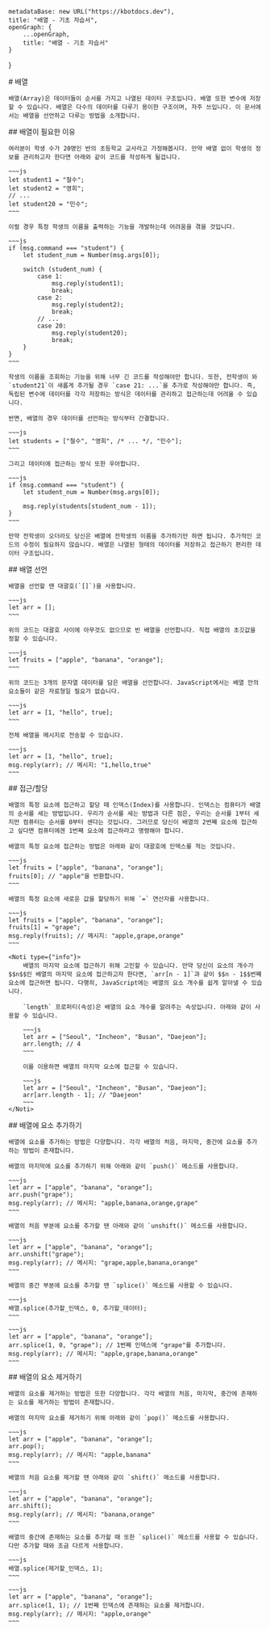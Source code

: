 
    metadataBase: new URL("https://kbotdocs.dev"),
    title: "배열 - 기초 자습서",
    openGraph: {
        ...openGraph,
        title: "배열 - 기초 자습서"
    }
}

<Section>
    # 배열

    배열(Array)은 데이터들이 순서를 가지고 나열된 데이터 구조입니다. 배열 또한 변수에 저장할 수 있습니다. 배열은 다수의 데이터를 다루기 용이한 구조이며, 자주 쓰입니다. 이 문서에서는 배열을 선언하고 다루는 방법을 소개합니다.
</Section>
<Section>
    ## 배열이 필요한 이유

    여러분이 학생 수가 20명인 반의 초등학교 교사라고 가정해봅시다. 만약 배열 없이 학생의 정보를 관리하고자 한다면 아래와 같이 코드를 작성하게 될겁니다.

    ~~~js
    let student1 = "철수";
    let student2 = "영희";
    // ...
    let student20 = "민수";
    ~~~

    이럴 경우 특정 학생의 이름을 출력하는 기능을 개발하는데 어려움을 겪을 것입니다.

    ~~~js
    if (msg.command === "student") {
        let student_num = Number(msg.args[0]);

        switch (student_num) {
            case 1:
                msg.reply(student1);
                break;
            case 2:
                msg.reply(student2);
                break;
            // ...
            case 20:
                msg.reply(student20);
                break;
        }
    }
    ~~~

    학생의 이름을 조회하는 기능을 위해 너무 긴 코드를 작성해야만 합니다. 또한, 전학생이 와 `student21`이 새롭게 추가될 경우 `case 21: ...`을 추가로 작성해야만 합니다. 즉, 독립된 변수에 데이터를 각각 저장하는 방식은 데이터를 관리하고 접근하는데 어려울 수 있습니다.

    반면, 배열의 경우 데이터를 선언하는 방식부터 간결합니다.

    ~~~js
    let students = ["철수", "영희", /* ... */, "민수"];
    ~~~

    그리고 데이터에 접근하는 방식 또한 우아합니다.

    ~~~js
    if (msg.command === "student") {
        let student_num = Number(msg.args[0]);

        msg.reply(students[student_num - 1]);
    }
    ~~~

    만약 전학생이 오더라도 당신은 배열에 전학생의 이름을 추가하기만 하면 됩니다. 추가적인 코드의 수정이 필요하지 않습니다. 배열은 나열된 형태의 데이터를 저장하고 접근하기 편리한 데이터 구조입니다.
</Section>
<Section>
    ## 배열 선언

    배열을 선언할 땐 대괄호(`[]`)을 사용합니다.

    ~~~js
    let arr = [];
    ~~~

    위의 코드는 대괄호 사이에 아무것도 없으므로 빈 배열을 선언합니다. 직접 배열의 초깃값을 정할 수 있습니다.

    ~~~js
    let fruits = ["apple", "banana", "orange"];
    ~~~

    위의 코드는 3개의 문자열 데이터를 담은 배열을 선언합니다. JavaScript에서는 배열 안의 요소들이 같은 자료형일 필요가 없습니다.

    ~~~js
    let arr = [1, "hello", true];
    ~~~

    전체 배열을 메시지로 전송할 수 있습니다.

    ~~~js
    let arr = [1, "hello", true];
    msg.reply(arr); // 메시지: "1,hello,true"
    ~~~
</Section>
<Section>
    ## 접근/할당

    배열의 특정 요소에 접근하고 할당 때 인덱스(Index)를 사용합니다. 인덱스는 컴퓨터가 배열의 순서를 세는 방법입니다. 우리가 순서를 세는 방법과 다른 점은, 우리는 순서를 1부터 세지만 컴퓨터는 순서를 0부터 센다는 것입니다. 그러므로 당신이 배열의 2번째 요소에 접근하고 싶다면 컴퓨터에겐 1번째 요소에 접근하라고 명령해야 합니다.

    배열의 특정 요소에 접근하는 방법은 아래와 같이 대괄호에 인덱스를 적는 것입니다.

    ~~~js
    let fruits = ["apple", "banana", "orange"];
    fruits[0]; // "apple"을 반환합니다.
    ~~~

    배열의 특정 요소에 새로운 값을 할당하기 위해 `=` 연산자를 사용합니다.

    ~~~js
    let fruits = ["apple", "banana", "orange"];
    fruits[1] = "grape";
    msg.reply(fruits); // 메시지: "apple,grape,orange"
    ~~~

    <Noti type={"info"}>
        배열의 마지막 요소에 접근하기 위해 고민할 수 있습니다. 만약 당신이 요소의 개수가 $$n$$인 배열의 마지막 요소에 접근하고자 한다면, `arr[n - 1]`과 같이 $$n - 1$$번째 요소에 접근하면 됩니다. 다행히, JavaScript에는 배열의 요소 개수를 쉽게 알아낼 수 있습니다.

        `length` 프로퍼티(속성)은 배열의 요소 개수를 알려주는 속성입니다. 아래와 같이 사용할 수 있습니다.

        ~~~js
        let arr = ["Seoul", "Incheon", "Busan", "Daejeon"];
        arr.length; // 4
        ~~~

        이를 이용하면 배열의 마지막 요소에 접근할 수 있습니다.

        ~~~js
        let arr = ["Seoul", "Incheon", "Busan", "Daejeon"];
        arr[arr.length - 1]; // "Daejeon"
        ~~~
    </Noti>
</Section>
<Section>
    ## 배열에 요소 추가하기

    배열에 요소를 추가하는 방법은 다양합니다. 각각 배열의 처음, 마지막, 중간에 요소를 추가하는 방법이 존재합니다.

    배열의 마지막에 요소를 추가하기 위해 아래와 같이 `push()` 메소드를 사용합니다.

    ~~~js
    let arr = ["apple", "banana", "orange"];
    arr.push("grape");
    msg.reply(arr); // 메시지: "apple,banana,orange,grape"
    ~~~

    배열의 처음 부분에 요소를 추가할 땐 아래와 같이 `unshift()` 메소드를 사용합니다.

    ~~~js
    let arr = ["apple", "banana", "orange"];
    arr.unshift("grape");
    msg.reply(arr); // 메시지: "grape,apple,banana,orange"
    ~~~

    배열의 중간 부분에 요소를 추가할 땐 `splice()` 메소드를 사용할 수 있습니다.

    ~~~js
    배열.splice(추가할_인덱스, 0, 추가할_데이터);
    ~~~

    ~~~js
    let arr = ["apple", "banana", "orange"];
    arr.splice(1, 0, "grape"); // 1번째 인덱스에 "grape"를 추가합니다.
    msg.reply(arr); // 메시지: "apple,grape,banana,orange"
    ~~~
</Section>
<Section>
    ## 배열의 요소 제거하기

    배열의 요소를 제거하는 방법은 또한 다양합니다. 각각 배열의 처음, 마지막, 중간에 존재하는 요소를 제거하는 방법이 존재합니다.

    배열의 마지막 요소를 제거하기 위해 아래와 같이 `pop()` 메소드를 사용합니다.

    ~~~js
    let arr = ["apple", "banana", "orange"];
    arr.pop();
    msg.reply(arr); // 메시지: "apple,banana"
    ~~~

    배열의 처음 요소를 제거할 땐 아래와 같이 `shift()` 메소드를 사용합니다.

    ~~~js
    let arr = ["apple", "banana", "orange"];
    arr.shift();
    msg.reply(arr); // 메시지: "banana,orange"
    ~~~

    배열의 중간에 존재하는 요소를 추가할 때 또한 `splice()` 메소드를 사용할 수 있습니다. 다만 추가할 때와 조금 다르게 사용합니다.

    ~~~js
    배열.splice(제거할_인덱스, 1);
    ~~~

    ~~~js
    let arr = ["apple", "banana", "orange"];
    arr.splice(1, 1); // 1번째 인덱스에 존재하는 요소를 제거합니다.
    msg.reply(arr); // 메시지: "apple,orange"
    ~~~
</Section>
<Section>
    <MileStone previous={Docs["learn"].docs[0].children[6]} next={Docs["learn"].docs[0].children[8]} />
</Section>